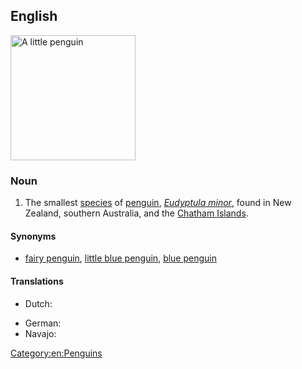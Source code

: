 ==English==
[[Image:Fairy penguin.jpg|200px|thumb|right|A little penguin]]
{{wikipedia}}
{{wikispecies|Eudyptula minor}}

===Noun===
{{en-noun}}

# The smallest [[species]] of [[penguin]], ''[[Eudyptula minor]]'', found in New Zealand, southern Australia, and the [[Chatham Islands]].

====Synonyms====
* {{sense|Eudyptula minor}} {{qualifier|Australia}} [[fairy penguin]], {{qualifier|New Zealand}} [[little blue penguin]], {{qualifier|New Zealand}} [[blue penguin]]

====Translations====
{{trans-top|''Eudyptula minor''}}
* Dutch: {{t|nl|dwergpinguïn|m}}
{{trans-mid}}
* German: {{t+|de|Zwergpinguin|m}}
* Navajo: {{t|nv|tsídii naʼałkʼaiʼí dootłʼizhígíí}}
{{trans-bottom}}

[[Category:en:Penguins]]